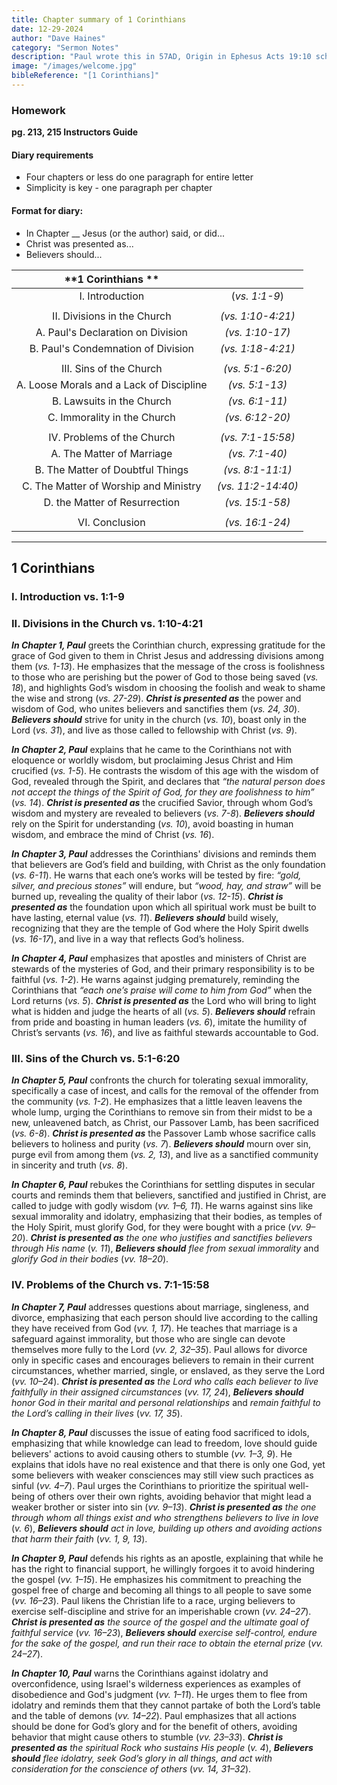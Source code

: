 ```yaml
---
title: Chapter summary of 1 Corinthians
date: 12-29-2024
author: "Dave Haines"
category: "Sermon Notes"
description: "Paul wrote this in 57AD, Origin in Ephesus Acts 19:10 school of Tyrannus"
image: "/images/welcome.jpg"
bibleReference: "[1 Corinthians]"
---
```


### Homework
**pg. 213, 215 Instructors Guide**

#### Diary requirements
- Four chapters or less do one paragraph for entire letter
- Simplicity is key - one paragraph per chapter

#### Format for diary:
- In Chapter __ Jesus (or the author) said, or did...
- Christ was presented as...
- Believers should...

| **1 Corinthians ** | | 
|:-------:|:-------:|
| I. Introduction | (*vs. 1:1-9*) |
| | |
| II. Divisions in the Church | *(vs. 1:10-4:21)* |
| A. Paul's Declaration on Division | *(vs. 1:10-17)* |
| B. Paul's Condemnation of Division | *(vs. 1:18-4:21)* |
| | |
| III. Sins of the Church | *(vs. 5:1-6:20)* |
| A. Loose Morals and a Lack of Discipline | *(vs. 5:1-13)* |
| B. Lawsuits in the Church | *(vs. 6:1-11)* |
| C. Immorality in the Church | *(vs. 6:12-20)* |
| | |
| IV. Problems of the Church | *(vs. 7:1-15:58)* |
| A. The Matter of Marriage | *(vs. 7:1-40)* |
| B. The Matter of Doubtful Things | *(vs. 8:1-11:1)* |
| C. The Matter of Worship and Ministry  | *(vs. 11:2-14:40)* |
| D. the Matter of Resurrection | *(vs. 15:1-58)* |
| | |
| VI. Conclusion | *(vs. 16:1-24)* |

---

## **1 Corinthians**  
### I. Introduction vs. 1:1-9
### II. Divisions in the Church vs. 1:10-4:21
**_In Chapter 1, Paul_** greets the Corinthian church, expressing gratitude for the grace of God given to them in Christ Jesus and addressing divisions among them (*vs. 1-13*). He emphasizes that the message of the cross is foolishness to those who are perishing but the power of God to those being saved (*vs. 18*), and highlights God’s wisdom in choosing the foolish and weak to shame the wise and strong (*vs. 27-29*). **_Christ is presented as_** the power and wisdom of God, who unites believers and sanctifies them (*vs. 24, 30*). **_Believers should_** strive for unity in the church (*vs. 10*), boast only in the Lord (*vs. 31*), and live as those called to fellowship with Christ (*vs. 9*).

**_In Chapter 2, Paul_** explains that he came to the Corinthians not with eloquence or worldly wisdom, but proclaiming Jesus Christ and Him crucified (*vs. 1-5*). He contrasts the wisdom of this age with the wisdom of God, revealed through the Spirit, and declares that *“the natural person does not accept the things of the Spirit of God, for they are foolishness to him”* (*vs. 14*). **_Christ is presented as_** the crucified Savior, through whom God’s wisdom and mystery are revealed to believers (*vs. 7-8*). **_Believers should_** rely on the Spirit for understanding (*vs. 10*), avoid boasting in human wisdom, and embrace the mind of Christ (*vs. 16*).

**_In Chapter 3, Paul_** addresses the Corinthians' divisions and reminds them that believers are God’s field and building, with Christ as the only foundation (*vs. 6-11*). He warns that each one’s works will be tested by fire: *“gold, silver, and precious stones”* will endure, but *“wood, hay, and straw”* will be burned up, revealing the quality of their labor (*vs. 12-15*). **_Christ is presented as_** the foundation upon which all spiritual work must be built to have lasting, eternal value (*vs. 11*). **_Believers should_** build wisely, recognizing that they are the temple of God where the Holy Spirit dwells (*vs. 16-17*), and live in a way that reflects God’s holiness.

**_In Chapter 4, Paul_** emphasizes that apostles and ministers of Christ are stewards of the mysteries of God, and their primary responsibility is to be faithful (*vs. 1-2*). He warns against judging prematurely, reminding the Corinthians that *“each one’s praise will come to him from God”* when the Lord returns (*vs. 5*). **_Christ is presented as_** the Lord who will bring to light what is hidden and judge the hearts of all (*vs. 5*). **_Believers should_** refrain from pride and boasting in human leaders (*vs. 6*), imitate the humility of Christ’s servants (*vs. 16*), and live as faithful stewards accountable to God.

### III. Sins of the Church vs. 5:1-6:20
**_In Chapter 5, Paul_** confronts the church for tolerating sexual immorality, specifically a case of incest, and calls for the removal of the offender from the community (*vs. 1-2*). He emphasizes that a little leaven leavens the whole lump, urging the Corinthians to remove sin from their midst to be a new, unleavened batch, as Christ, our Passover Lamb, has been sacrificed (*vs. 6-8*). **_Christ is presented as_** the Passover Lamb whose sacrifice calls believers to holiness and purity (*vs. 7*). **_Believers should_** mourn over sin, purge evil from among them (*vs. 2, 13*), and live as a sanctified community in sincerity and truth (*vs. 8*).

**_In Chapter 6, Paul_** rebukes the Corinthians for settling disputes in secular courts and reminds them that believers, sanctified and justified in Christ, are called to judge with godly wisdom (*vv. 1–6, 11*). He warns against sins like sexual immorality and idolatry, emphasizing that their bodies, as temples of the Holy Spirit, must glorify God, for they were bought with a price (*vv. 9–20*). **_Christ is presented as_** *the one who justifies and sanctifies believers through His name* (*v. 11*), **_Believers should_** *flee from sexual immorality* and *glorify God in their bodies* (*vv. 18–20*).

### IV. Problems of the Church vs. 7:1-15:58
**_In Chapter 7, Paul_** addresses questions about marriage, singleness, and divorce, emphasizing that each person should live according to the calling they have received from God (*vv. 1, 17*). He teaches that marriage is a safeguard against immorality, but those who are single can devote themselves more fully to the Lord (*vv. 2, 32–35*). Paul allows for divorce only in specific cases and encourages believers to remain in their current circumstances, whether married, single, or enslaved, as they serve the Lord (*vv. 10–24*). **_Christ is presented as_** *the Lord who calls each believer to live faithfully in their assigned circumstances* (*vv. 17, 24*), **_Believers should_** *honor God in their marital and personal relationships* and *remain faithful to the Lord’s calling in their lives* (*vv. 17, 35*).

**_In Chapter 8, Paul_** discusses the issue of eating food sacrificed to idols, emphasizing that while knowledge can lead to freedom, love should guide believers' actions to avoid causing others to stumble (*vv. 1–3, 9*). He explains that idols have no real existence and that there is only one God, yet some believers with weaker consciences may still view such practices as sinful (*vv. 4–7*). Paul urges the Corinthians to prioritize the spiritual well-being of others over their own rights, avoiding behavior that might lead a weaker brother or sister into sin (*vv. 9–13*). **_Christ is presented as_** *the one through whom all things exist and who strengthens believers to live in love* (*v. 6*), **_Believers should_** *act in love, building up others and avoiding actions that harm their faith* (*vv. 1, 9, 13*).

**_In Chapter 9, Paul_** defends his rights as an apostle, explaining that while he has the right to financial support, he willingly forgoes it to avoid hindering the gospel (*vv. 1–15*). He emphasizes his commitment to preaching the gospel free of charge and becoming all things to all people to save some (*vv. 16–23*). Paul likens the Christian life to a race, urging believers to exercise self-discipline and strive for an imperishable crown (*vv. 24–27*). **_Christ is presented as_** *the source of the gospel and the ultimate goal of faithful service* (*vv. 16–23*), **_Believers should_** *exercise self-control, endure for the sake of the gospel, and run their race to obtain the eternal prize* (*vv. 24–27*).

**_In Chapter 10, Paul_** warns the Corinthians against idolatry and overconfidence, using Israel's wilderness experiences as examples of disobedience and God's judgment (*vv. 1–11*). He urges them to flee from idolatry and reminds them that they cannot partake of both the Lord’s table and the table of demons (*vv. 14–22*). Paul emphasizes that all actions should be done for God’s glory and for the benefit of others, avoiding behavior that might cause others to stumble (*vv. 23–33*). **_Christ is presented as_** *the spiritual Rock who sustains His people* (*v. 4*), **_Believers should_** *flee idolatry, seek God’s glory in all things, and act with consideration for the conscience of others* (*vv. 14, 31–32*).
